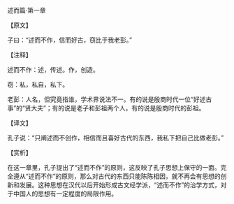 

述而篇·第一章

【原文】

子曰：“述而不作，信而好古，窃比于我老彭。”

【注释】

述而不作：述，传述。作，创造。

窃：私，私自，私下。

老彭：人名，但究竟指谁，学术界说法不一。有的说是殷商时代一位“好述古事”的“贤大夫”；有的说是老子和彭祖两个人，有的说是殷商时代的彭祖。

【译文】

孔子说：“只阐述而不创作，相信而且喜好古代的东西，我私下把自己比做老彭。”

【赏析】

在这一章里，孔子提出了“述而不作”的原则，这反映了孔子思想上保守的一面。完全遵从“述而不作”的原则，那么对古代的东西只能陈陈相因，就不再会有思想的创新和发展。这种思想在汉代以后开始形成古文经学派，“述而不作”的治学方式，对于中国人的思想有一定程度的局限作用。

